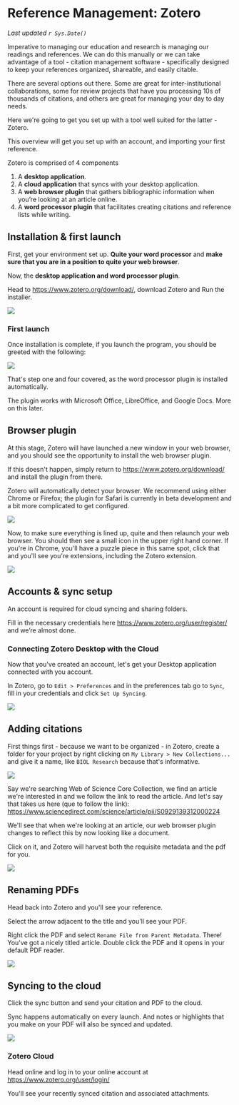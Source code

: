 # Reference Management: Zotero

*Last updated `r Sys.Date()`*

Imperative to managing our education and research is managing our readings and references. We can do this manually or we can take advantage of a tool - citation management software - specifically designed to keep your references organized, shareable, and easily citable.

There are several options out there. Some are great for inter-institutional collaborations, some for review projects that have you processing 10s of thousands of citations, and others are great for managing your day to day needs.

Here we\'re going to get you set up with a tool well suited for the latter - Zotero.

This overview will get you set up with an account, and importing your first reference.

<div class = "note">
Zotero is comprised of 4 components

1. A **desktop application**.
2. A **cloud application** that syncs with your desktop application.
3. A **web browser plugin** that gathers bibliographic information when you're looking at an article online.
4. A **word processor plugin** that facilitates creating citations and reference lists while writing.
</div>

## Installation & first launch

First, get your environment set up. **Quite your word processor** and **make sure that you are in a position to quite your web browser**.

Now, the **desktop application and word processor plugin**.

Head to [https://www.zotero.org/download/](https://www.zotero.org/download/){target="_blank"}, download Zotero and Run the installer. 

![](images/Z_DownloadZotero.png)

### First launch {-}

Once installation is complete, if you launch the program, you should be greeted with the following:

![](images/Z_FirstLaunch.png)

<div class = "note">
That\'s step one and four covered, as the word processor plugin is installed automatically.

The plugin works with Microsoft Office, LibreOffice, and Google Docs. More on this later.
</div>

## Browser plugin

At this stage, Zotero will have launched a new window in your web browser, and you should see the opportunity to install the web browser plugin.

If this doesn\'t happen, simply return to [https://www.zotero.org/download/](https://www.zotero.org/download/){target="_blank"} and install the plugin from there.

Zotero will automatically detect your browser. We recommend using either Chrome or Firefox; the plugin for Safari is currently in beta development and a bit more complicated to get configured.

![](images/Z_BrowserPluginZotero.png)

Now, to make sure everything is lined up, quite and then relaunch your web browser. You should then see a small icon in the upper right hand corner. If you\'re in Chrome, you\'ll have a puzzle piece in this same spot, click that and you\'ll see you\'re extensions, including the Zotero extension.

![](images/Z_PluginSuccess.png)

## Accounts & sync setup

An account is required for cloud syncing and sharing folders.

Fill in the necessary credentials here [https://www.zotero.org/user/register/](https://www.zotero.org/user/register/){target="_blank"} and we're almost done.

### Connecting Zotero Desktop with the Cloud {-}

Now that you\'ve created an account, let\'s get your Desktop application connected with you account.

In Zotero, go to `Edit > Preferences` and in the preferences tab go to `Sync`, fill in your credentials and click `Set Up Syncing`.

![](images/Z_Sync.png)

## Adding citations

First things first - because we want to be organized - in Zotero, create a folder for your project by right clicking on `My Library > New Collections...` and give it a name, like `BIOL Research` because that\'s informative.

![](images/Z_BIOLResearch.png)

Say we\'re searching Web of Science Core Collection, we find an article we\'re interested in and we follow the link to read the article. And let\'s say that takes us here (que to follow the link): [https://www.sciencedirect.com/science/article/pii/S0929139312000224](https://www.sciencedirect.com/science/article/pii/S0929139312000224){target="_blank"}

We\'ll see that when we\'re looking at an article, our web browser plugin changes to reflect this by now looking like a document.

Click on it, and Zotero will harvest both the requisite metadata and the pdf for you.

![](images/Z_FirstImport.png)

## Renaming PDFs

Head back into Zotero and you\'ll see your reference.

Select the arrow adjacent to the title and you\'ll see your PDF.

Right click the PDF and select `Rename File from Parent Metadata`. There! You\'ve got a nicely titled article. Double click the PDF and it opens in your default PDF reader.

![](images/Z_PDFRename.png)

## Syncing to the cloud

Click the sync button and send your citation and PDF to the cloud.

Sync happens automatically on every launch. And notes or highlights that you make on your PDF will also be synced and updated.

![](images/Z_PDFSync.png)

### Zotero Cloud {-}

Head online and log in to your online account at [https://www.zotero.org/user/login/](https://www.zotero.org/user/login/){target="_blank"}

You\'ll see your recently synced citation and associated attachments.